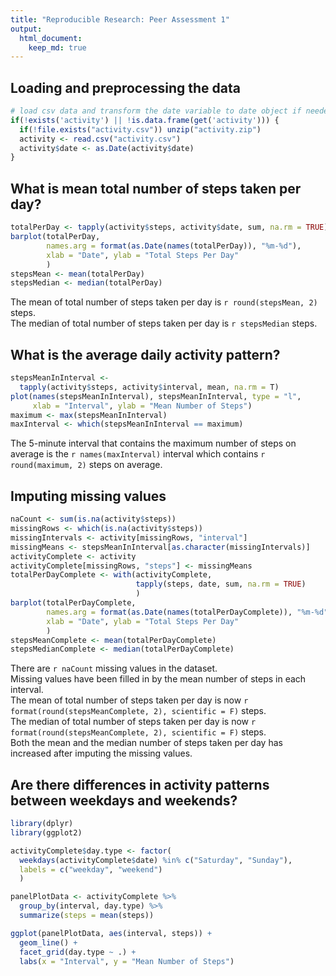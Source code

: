 ---
title: "Reproducible Research: Peer Assessment 1"
output: 
  html_document:
    keep_md: true
---


## Loading and preprocessing the data
```{r}
# load csv data and transform the date variable to date object if needed
if(!exists('activity') || !is.data.frame(get('activity'))) {
  if(!file.exists("activity.csv")) unzip("activity.zip")
  activity <- read.csv("activity.csv")
  activity$date <- as.Date(activity$date)
}
```


## What is mean total number of steps taken per day?
```{r}
totalPerDay <- tapply(activity$steps, activity$date, sum, na.rm = TRUE)
barplot(totalPerDay,
        names.arg = format(as.Date(names(totalPerDay)), "%m-%d"),
        xlab = "Date", ylab = "Total Steps Per Day"
        )
stepsMean <- mean(totalPerDay)
stepsMedian <- median(totalPerDay)
```
The mean of total number of steps taken per day is `r round(stepsMean, 2)` steps.  
The median of total number of steps taken per day is `r stepsMedian` steps.

## What is the average daily activity pattern?
```{r}
stepsMeanInInterval <-
  tapply(activity$steps, activity$interval, mean, na.rm = T)
plot(names(stepsMeanInInterval), stepsMeanInInterval, type = "l",
     xlab = "Interval", ylab = "Mean Number of Steps")
maximum <- max(stepsMeanInInterval)
maxInterval <- which(stepsMeanInInterval == maximum)
```
The 5-minute interval that contains the maximum number of steps
on average is the `r names(maxInterval)` interval which contains
`r round(maximum, 2)` steps on average.

## Imputing missing values
```{r}
naCount <- sum(is.na(activity$steps))
missingRows <- which(is.na(activity$steps))
missingIntervals <- activity[missingRows, "interval"]
missingMeans <- stepsMeanInInterval[as.character(missingIntervals)]
activityComplete <- activity
activityComplete[missingRows, "steps"] <- missingMeans
totalPerDayComplete <- with(activityComplete,
                            tapply(steps, date, sum, na.rm = TRUE)
                            )
barplot(totalPerDayComplete,
        names.arg = format(as.Date(names(totalPerDayComplete)), "%m-%d"),
        xlab = "Date", ylab = "Total Steps Per Day"
        )
stepsMeanComplete <- mean(totalPerDayComplete)
stepsMedianComplete <- median(totalPerDayComplete)
```

There are `r naCount` missing values in the dataset.  
Missing values have been filled in by the mean number of steps in each interval.  
The mean of total number of steps taken per day is
now `r format(round(stepsMeanComplete, 2), scientific = F)` steps.  
The median of total number of steps taken per day is
now `r format(round(stepsMeanComplete, 2), scientific = F)` steps.  
Both the mean and the median number of steps taken per day has increased after
imputing the missing values.

## Are there differences in activity patterns between weekdays and weekends?
```{r message = FALSE}
library(dplyr)
library(ggplot2)

activityComplete$day.type <- factor(
  weekdays(activityComplete$date) %in% c("Saturday", "Sunday"),
  labels = c("weekday", "weekend")
  )

panelPlotData <- activityComplete %>%
  group_by(interval, day.type) %>%
  summarize(steps = mean(steps))

ggplot(panelPlotData, aes(interval, steps)) +
  geom_line() +
  facet_grid(day.type ~ .) +
  labs(x = "Interval", y = "Mean Number of Steps")
```
